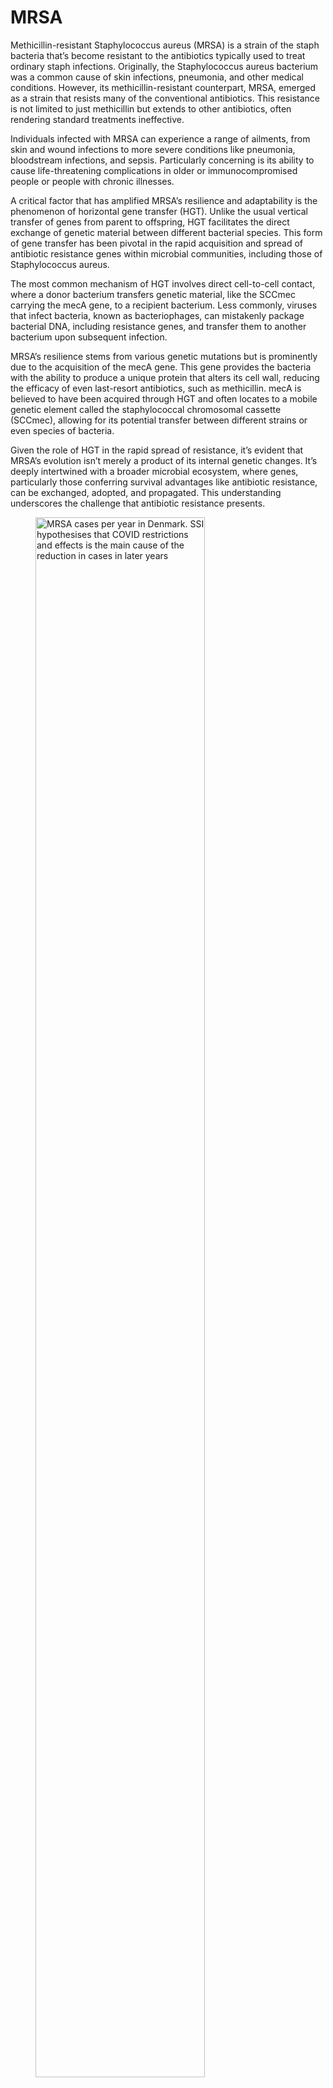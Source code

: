 # MRSA

Methicillin-resistant Staphylococcus aureus (MRSA) is a strain of the staph bacteria that's become resistant to the antibiotics typically used to treat ordinary staph infections. Originally, the Staphylococcus aureus bacterium was a common cause of skin infections, pneumonia, and other medical conditions. However, its methicillin-resistant counterpart, MRSA, emerged as a strain that resists many of the conventional antibiotics. This resistance is not limited to just methicillin but extends to other antibiotics, often rendering standard treatments ineffective. 

Individuals infected with MRSA can experience a range of ailments, from skin and wound infections to more severe conditions like pneumonia, bloodstream infections, and sepsis. Particularly concerning is its ability to cause life-threatening complications in older or immunocompromised people or people with chronic illnesses. 

A critical factor that has amplified MRSA's resilience and adaptability is the phenomenon of horizontal gene transfer (HGT). Unlike the usual vertical transfer of genes from parent to offspring, HGT facilitates the direct exchange of genetic material between different bacterial species. This form of gene transfer has been pivotal in the rapid acquisition and spread of antibiotic resistance genes within microbial communities, including those of Staphylococcus aureus. 

The most common mechanism of HGT involves direct cell-to-cell contact, where a donor bacterium transfers genetic material, like the SCCmec carrying the mecA gene, to a recipient bacterium. Less commonly, viruses that infect bacteria, known as bacteriophages, can mistakenly package bacterial DNA, including resistance genes, and transfer them to another bacterium upon subsequent infection. 

MRSA's resilience stems from various genetic mutations but is prominently due to the acquisition of the mecA  gene. This gene provides the bacteria with the ability to produce a unique protein that alters its cell wall, reducing the efficacy of even last-resort antibiotics, such as methicillin. mecA is believed to have been acquired through HGT and often locates to a mobile genetic element called the staphylococcal chromosomal cassette (SCCmec), allowing for its potential transfer between different strains or even species of bacteria.

Given the role of HGT in the rapid spread of resistance, it's evident that MRSA's evolution isn't merely a product of its internal genetic changes. It's deeply intertwined with a broader microbial ecosystem, where genes, particularly those conferring survival advantages like antibiotic resistance, can be exchanged, adopted, and propagated. This understanding underscores the challenge that antibiotic resistance presents.

![MRSA cases per year in Denmark. SSI hypothesises that COVID restrictions and effects is the main cause of the reduction in cases in later years](./images/mrsa_2021_figur1.png){#fig-mrsa_infections width=80%}

<!-- https://www.ssi.dk/sygdomme-beredskab-og-forskning/sygdomsovervaagning/m/mrsa-2021  -->

Iinvestigating the origins of the mecA gene in MRSA providesinsights into the potential sources and the evolutionary trajectory of antibiotic resistance. Your goal is to identify which organism(s) Staphylococcus aureus might have acquired the mecA gene, and what evidence supports this potential horizontal gene transfer event? 

The structural learning goals of this exercise are:

- Learn how to retrieve sequences for analysis
- Build practical experience using Blast
- Acquire practical experience with multiple alignment tools.



## Sequence Retrieval  {.unnumbered}

#### Exercise
Obtain the genetic sequence for the mecA gene from MRSA. Go to [Genbank](https://www.ncbi.nlm.nih.gov/genbank) and find a complete sequence for mecA in Staphylococcus aureus. That is, do a nucleotide search for “Staphylococcus aureus mecA” and select a MecA gene version with “complete cds”. See @fig-mecA_ncbi. Do not pick the complete genome. Check if MRSA is mentioned in the documentation for the result. 

#### Exercise
Find the FASTA version of the genomic reference assembly. This will give you the genetic sequence of the gene. Keep the header of the sequence (“>... Staph…, complete cds”), as we will need this later.

#### Exericse
Find the FASTA version of the protein sequence. There might be a link to this in “Related Information.”

![Screenshot](./images/mecA_ncbi.png){#fig-mecA_ncbi width=80%}

## Database Searching using BLAST  {.unnumbered}

#### Exercise
Go to the [NCBI BLAST web portal](https://blast.ncbi.nlm.nih.gov/Blast.cgi). Use the mecA nucleotide sequence to search for similar sequences in the nucleotide database. Which organisms have regions with high similarity to the mecA gene nucleotide sequence in your query?  Tip: Check the “Show results in a new window” to allow searching multiple times and compare results. Further, know that it is normal for blasting to take a few minutes. Examine the following metrics (columns):  

- **E-value (Expect value)**: The number of hits one can "expect" to see by chance when searching a database of a particular size. Lower E-values indicate a more significant match. Typically, E-values below 0.05 or especially 0.01 suggest a significant match, but the threshold can depend on the content and especially the size of the search. The longer a search term, the less likely it is for random matches.
- **Percent Identity**: The percentage of identical matches between the query and subject sequences over the aligned region.
  
#### Exercise
Try adjusting the number of maximum target sequences in “Algorithm Parameters” (e.g., to 1000). You can also exclude “Staphylococcus aureus” from the search results to only see other organisms.  

- How did this affect the results?
- Check the taxonomy of your found organisms.
- Check the graphic summary of the results. 
  
#### Exercise
Try the other programs (“Program Selection”). They may be slower but can find less similar matches that may uncover the potential sources of the gene.

- Did this affect the results? If so, how? (Use the taxonomy and graphic summary in your analysis.)
- What are the main differences between the programs (megablast, discontiguous megablast, and blastn). 
- What do we expect from the different algorithms? It is okay to use Wikipedia or similar resources.

#### Exercise
Try the protein blast algorithms and compare the findings. This requires the protein sequence. Do you find the MecA gene product (i.e., protein) in other types of bacteria (i.e., not Staphylococcus strains)? If so, what may this imply about horizontal gene transfer of this gene? Is there a risk of MRSA “helping” completely different, and perhaps more dangerous, bacteria genera become antibiotics resistant?

#### Exercise
You might see multiple Staphylococcus strains when allowing higher maximum target sequences. What are the potential interpretations of this concerning horizontal gene transfer? Can we deduce a single origin of the gene in Staphylococcus aureus from these results? Remember that we see a snapshot of where the genes were present during various studies – this is ever-changing.

#### Exericse
According to Bloemendaal et al. (2010): "Methicillin Resistance Transfer from Staphylococcus epidermidis to Methicillin-Susceptible Staphylococcus aureus in a Patient during Antibiotic Therapy", mecA may be transferred from Staphylococcus epidermidis. The mecA gene is located on the Staphylococcal Cassette Chromosome mec (SCCmec), and they found that the SCCmec were almost identical in MRSA and in S. epidermidis in a patient. 

- Does your results imply this may be true?
- If this was the case in that one patient, does it mean the MecA gene in MRSA always stems from S. epidermidis?

## Multiple Sequence Alignment using ClustalW  {.unnumbered}

#### Exercise
Choose five or more types of bacteria from your BLAST results, such as Staphylococcus epidermidis (include Staphylococcus aureus). You will be comparing the MecA gene’s sequence in each of these to find relations between them.

#### Exercise
Go to Genbank and find nucleotide sequences for the MecA gene in each of your selected organisms. E.g., search for “Staphylococcus epidermidis MecA”. You should get the (when possible) complete sequence for the gene only. Get the header of the FASTA file as well.

#### Exericise
Go to ClustalW at https://www.genome.jp/tools-bin/clustalw and input the sequences (with header first) of the mecA sequences from MRSA and the selected organisms. See @fig-clustalw_genome_jp Select DNA as you’re inputting nucleotide sequences. Feel free to try the protein sequences.

#### Exercise
Run the multiple alignments. 
- What does the output tell us?
- How may these alignments be useful to us in determining the origin of the MecA gene?

#### Exercise
At the top of the output page, select a method in the tree menu (e.g., FastTree) and press Exec. This will generate a phylogram. A phylogram is a depiction of evolutionary relationships between taxa, in this case, the mecA gene from different types of bacteria. The branch lengths illustrate evolutionary distance and nodes from where the tree branches can be interpreted as common ancestors when we are working with vertical gene transfer. Try to imagine what the nodes could be interpreted as when we are talking about horizontal gene transfer. Hint: maybe the nodes could be interpreted as possible horizontal gene transfer events.  

- What does the generated phylogram tell you?
- How could we use phylograms to track the potential horizontal gene transfer between the different bacteria?

![Screenshot](./images/clustalw_genome_jp.png){#fig-clustalw_genome_jp width=80%}

## Discussion  {.unnumbered}

  1. Based on the BLAST and ClustalW results, which organisms might have been the potential source(s) for the mecA gene in MRSA?
  2. Discuss evidence of potential horizontal gene transfer events based on sequence similarity.
  3. Reason about the roles of the various HGT approaches in MRSA (i.e., Conjugation, Transduction, Transformation). What types are most likely between staph bacteria?
  4. Discuss the significance of horizontal gene transfer in the rapid emergence of antibiotic resistance.
  5. What are some ways we can use sequence alignments of MRSA to combat them? E.g., treatment, outbreak management (like tracking sources, spread, and evolution), and new drugs such as protein-targeting vaccines.


## Additional tools  {.unnumbered}
DTU (Technical University of Denmark) has developed a set of tools highly relevant to antibiotic resistance and MRSE specifically. These are not part of the assignment, but check them out if you are curious:

- [Identification of acquired antibiotic resistance genes](http://genepi.food.dtu.dk/resfinder)
- [SCCmecFinder identifies SCCmec elements in sequenced S. aureus isolate](https://cge.food.dtu.dk/services/SCCmecFinder/)
- [Identification of acquired virulence genes](https://cge.food.dtu.dk/services/VirulenceFinder)
- [spaTyper predicts the S. aureus spa type](https://cge.food.dtu.dk/services/spaTyper) 
